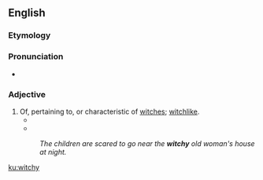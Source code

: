 ==English==

===Etymology===
{{suffix|witch|y|lang=en}}

===Pronunciation===
* {{rhymes|ɪtʃi|lang=en}}

===Adjective===
{{en-adj|er}}

# Of, pertaining to, or characteristic of [[witches]]; [[witchlike]].
#* {{quote-book
    | year = 1967
    | year_published = 1980
    | author = Beverly Cleary
    | authorlink = Beverly Cleary
    | title = ''{{w|Mitch and Amy}}''
    | location = New York
    | publisher = Dell
    | isbn = 9780440454113
    | ol = 7521904M
    | page = 92
    | pageurl = http://archive.org/stream/mitchamy00clea#page/92/mode/2up/search/witchy
    | passage = Bernadette was a small wiry girl with a lot of long '''witchy''' black hair, and on the first day of school she wore only one sock.
}}
#* {{quote-book
    | date = 2006-08-08
    | title = Packaging Girlhood: Rescuing Our Daughters from Marketers' Schemes
    | first = Sharon
    | last = Lamb
    | coauthors = Brown, Lyn Mikel
    | location = New York
    | publisher = St. Martin's Press
    | isbn = 9780312352509
    | ol = 9771055M
    | page = 96
    | pageurl = http://books.google.com/books?id=zUDWhM0SeQgC&pg=PA96&dq=witchy
    | passage = ''Sabrina'' and the three sisters in ''Charmed'' have a myriad of '''witchy''' powers.
}}
#: ''The children are scared to go near the '''witchy''' old woman's house at night.''

[[ku:witchy]]